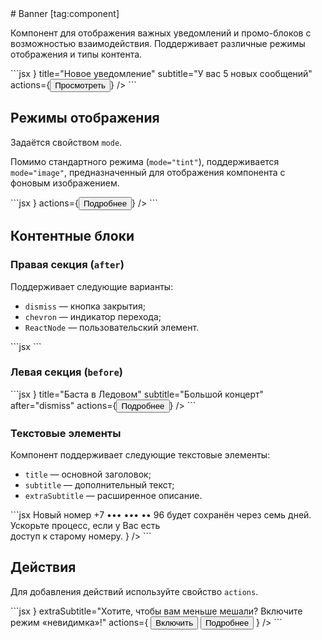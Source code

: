 <Overview>
# Banner [tag:component]

Компонент для отображения важных уведомлений и промо-блоков с возможностью взаимодействия. Поддерживает различные режимы отображения и типы контента.

</Overview>

<Playground>
  ```jsx
  <Banner
    before={<Avatar size={48} initials="ЕХ" />}
    title="Новое уведомление"
    subtitle="У вас 5 новых сообщений"
    actions={<Button mode="primary">Просмотреть</Button>}
  />
  ```
</Playground>

## Режимы отображения

Задаётся свойством `mode`.

Помимо стандартного режима (`mode="tint"`), поддерживается `mode="image"`, предназначенный для
отображения компонента с фоновым изображением.

<Playground>
  ```jsx
  <Banner
    mode="image"
    title="Мои достижения"
    subtitle="Разблокировано 9 из 36"
    background={
      <div
        style={{
          backgroundColor: '#65c063',
          backgroundImage:
            'url(https://sun9-59.userapi.com/7J6qHkTa_P8VKRTO5gkh6MizcCEefz04Y0gDmA/y6dSjdtPU4U.jpg)',
          backgroundPosition: 'right bottom',
          backgroundSize: 320,
          backgroundRepeat: 'no-repeat',
        }}
      />
    }
    actions={<Button appearance="overlay">Подробнее</Button>}
  />
  ```
</Playground>

## Контентные блоки

### Правая секция (`after`)

Поддерживает следующие варианты:

- `dismiss` — кнопка закрытия;
- `chevron` — индикатор перехода;
- `ReactNode` — пользовательский элемент.

<Playground>
  ```jsx
  <Banner
    title="Больше интересных подкастов в каталоге"
    subtitle="Найдите интересующие именно вас подкасты!"
    after="chevron"
  />
  ```
</Playground>

### Левая секция (`before`)

<Playground>
  ```jsx
  <Banner
    before={
      <Image
        size={96}
        src="https://sun9-63.userapi.com/yOEQYPHrNHjZEoanbqPb65HPl5iojmiLgLzfGA/W3geVMMt8TI.jpg"
      />
    }
    title="Баста в Ледовом"
    subtitle="Большой концерт"
    after="dismiss"
    actions={<Button>Подробнее</Button>}
  />
  ```
</Playground>

### Текстовые элементы

Компонент поддерживает следующие текстовые элементы:

- `title` — основной заголовок;
- `subtitle` — дополнительный текст;
- `extraSubtitle` — расширенное описание.

<Playground>
  ```jsx
  <Banner
    title="Телефон ожидает подтверждения"
    subtitle={
      <React.Fragment>
        Новый номер +7 ••• ••• •• 96 будет сохранён через семь дней.
        <br />
        <Link href="#">Ускорьте процесс</Link>, если у Вас есть
        <br />
        доступ к старому номеру.
      </React.Fragment>
    }
  />
  ```
</Playground>

## Действия

Для добавления действий используйте свойство `actions`.

<Playground>
  ```jsx
  <Banner
    before={
      <Avatar src="https://sun9-7.userapi.com/q9qBUh4kGND1pTUytY4LwljtRLWoCXaIzN7C2A/52lM85R5kus.jpg" />
    }
    extraSubtitle="Хотите, чтобы вам меньше мешали? Включите режим «невидимка»!"
    actions={
      <ButtonGroup mode="horizontal" gap="m">
        <Button>Включить</Button>
        <Button mode="link">Подробнее</Button>
      </ButtonGroup>
    }
  />
  ```
</Playground>
